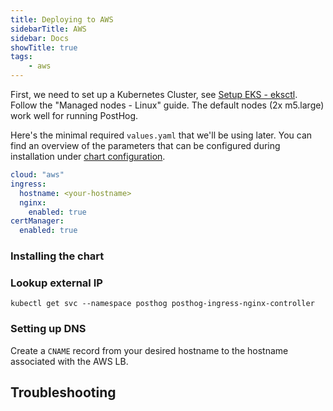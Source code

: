 ```yaml
---
title: Deploying to AWS
sidebarTitle: AWS
sidebar: Docs
showTitle: true
tags:
    - aws
---
```



First, we need to set up a Kubernetes Cluster, see [Setup EKS - eksctl](https://docs.aws.amazon.com/eks/latest/userguide/getting-started-eksctl.html). Follow the "Managed nodes - Linux" guide. The default nodes (2x m5.large) work well for running PostHog.

Here's the minimal required `values.yaml` that we'll be using later. You can find an overview of the parameters that can be configured during installation under [chart configuration](/docs/self-host/deploy/configuration).
```yaml
cloud: "aws"
ingress:
  hostname: <your-hostname>
  nginx:
    enabled: true
certManager:
  enabled: true
```

### Installing the chart

<InstallingSnippet />
    
### Lookup external IP

```console
kubectl get svc --namespace posthog posthog-ingress-nginx-controller
```
### Setting up DNS

Create a `CNAME` record from your desired hostname to the hostname associated with the AWS LB.

## Troubleshooting
<TryUnsecureSnippet />

<UpgradingSnippet />
<UninstallingSnippet />
